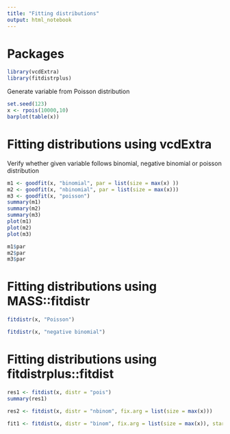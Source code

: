 ```yaml
---
title: "Fitting distributions"
output: html_notebook
---
```


# Packages

```r
library(vcdExtra)
library(fitdistrplus)
```


Generate variable from Poisson distribution

```r
set.seed(123)
x <- rpois(10000,10)
barplot(table(x))
```

# Fitting distributions using vcdExtra

Verify whether given variable follows binomial, negative binomial or poisson distribution

```r
m1 <- goodfit(x, "binomial", par = list(size = max(x) ))
m2 <- goodfit(x, "nbinomial", par = list(size = max(x)))
m3 <- goodfit(x, "poisson")
summary(m1)
summary(m2)
summary(m3)
plot(m1)
plot(m2)
plot(m3)
```

```r
m1$par
m2$par
m3$par
```

# Fitting distributions using MASS::fitdistr

```r
fitdistr(x, "Poisson")
```

```r
fitdistr(x, "negative binomial")
```

# Fitting distributions using fitdistrplus::fitdist


```r
res1 <- fitdist(x, distr = "pois")
summary(res1)
```

```r
res2 <- fitdist(x, distr = "nbinom", fix.arg = list(size = max(x)))
```

```r
fit1 <- fitdist(x, distr = "binom", fix.arg = list(size = max(x)), start = list(prob = 0.3))
```

